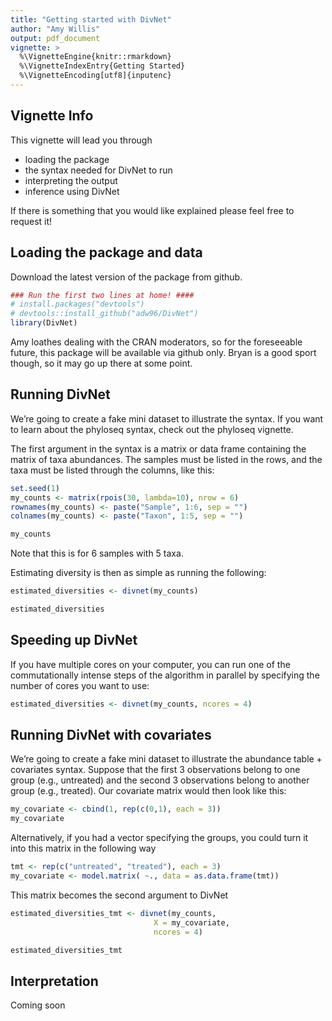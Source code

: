 ```yaml
---
title: "Getting started with DivNet"
author: "Amy Willis"
output: pdf_document
vignette: >
  %\VignetteEngine{knitr::rmarkdown}
  %\VignetteIndexEntry{Getting Started}
  %\VignetteEncoding[utf8]{inputenc}
---
```


## Vignette Info

This vignette will lead you through

- loading the package
- the syntax needed for DivNet to run
- interpreting the output
- inference using DivNet

If there is something that you would like explained please feel free to request it!

## Loading the package and data

Download the latest version of the package from github.

```r
### Run the first two lines at home! ####
# install.packages("devtools")
# devtools::install_github("adw96/DivNet")
library(DivNet)
```

Amy loathes dealing with the CRAN  moderators, so for the foreseeable future, this package will be available via github only. Bryan is a good sport though, so it may go up there at some point.

## Running DivNet

We're going to create a fake mini dataset to illustrate the syntax. If you want to learn about the phyloseq syntax, check out the phyloseq vignette.

The first argument in the syntax is a matrix or data frame containing the matrix of taxa abundances. The samples must be listed in the rows, and the taxa must be listed through the columns, like this:

```r
set.seed(1)
my_counts <- matrix(rpois(30, lambda=10), nrow = 6)
rownames(my_counts) <- paste("Sample", 1:6, sep = "")
colnames(my_counts) <- paste("Taxon", 1:5, sep = "")

my_counts
```
Note that this is for 6 samples with 5 taxa.

Estimating diversity is then as simple as running the following:

```r
estimated_diversities <- divnet(my_counts)
```

```r
estimated_diversities
```

## Speeding up DivNet

If you have multiple cores on your computer, you can run one of the commutationally intense steps of the algorithm in parallel by specifying the number of cores you want to use:

```r
estimated_diversities <- divnet(my_counts, ncores = 4)
```


## Running DivNet with covariates

We're going to create a fake mini dataset to illustrate the abundance table + covariates syntax. Suppose that the first 3 observations belong to one group (e.g., untreated) and the second 3 observations belong to another group (e.g., treated). Our covariate matrix would then look like this:

```r
my_covariate <- cbind(1, rep(c(0,1), each = 3))
my_covariate
```

Alternatively, if you had a vector specifying the groups, you could turn it into this matrix in the following way

```r
tmt <- rep(c("untreated", "treated"), each = 3)
my_covariate <- model.matrix( ~., data = as.data.frame(tmt))
```

This matrix becomes the second argument to DivNet
```r
estimated_diversities_tmt <- divnet(my_counts, 
                                X = my_covariate,
                                ncores = 4)
```

```r
estimated_diversities_tmt
```

## Interpretation

Coming soon